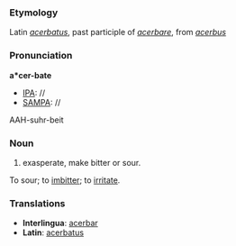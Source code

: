 ===Etymology===
Latin ''[[acerbatus]]'', past participle of ''[[acerbare]]'', from ''[[acerbus]]''
===Pronunciation===
'''a*cer-bate'''
*[[IPA]]: //
*[[SAMPA]]: //
AAH-suhr-beit
===Noun=== 
#exasperate, make bitter or sour. 
To sour; to [[imbitter]]; to [[irritate]].
===Translations===
*'''Interlingua''': [[acerbar]] 
*'''Latin''': [[acerbatus]]